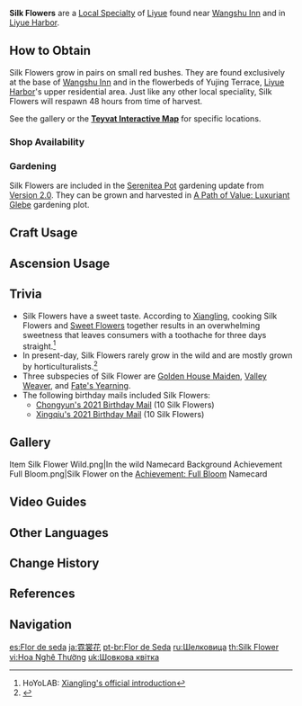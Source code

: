 {{Item Infobox
|id           = 100029
|image        = Item Silk Flower.png
|type         = Liyue Local Specialties
|invCategory  = Materials
|description  = A crimson flower that blooms like the rainbow clouds in Liyue. It can be made into silky-smooth fabric.
|source1      = Found in [[Liyue Harbor]] and [[Wangshu Inn]]
|source2      = {{Sold By}}
|source3      = [[Gardening]] with [[A Path of Value: Luxuriant Glebe|Luxuriant Glebe]]
}}
{{Description|A crimson flower that blooms like the rainbow clouds in Liyue. It can be made into silky-smooth fabric. Liyue's [[Feiyun Commerce Guild]] is a giant in silk and textile manufacturing. Legend has it that Feiyun Commerce Guild has a secret Silk Flower nursery somewhere in the mainland. Nobody in the industry can rival their yield and texture.}}
'''Silk Flowers''' are a [[Local Specialty]] of [[Liyue]] found near [[Wangshu Inn]] and in [[Liyue Harbor]].

==How to Obtain==
Silk Flowers grow in pairs on small red bushes. They are found exclusively at the base of [[Wangshu Inn]] and in the flowerbeds of Yujing Terrace, [[Liyue Harbor]]'s upper residential area. Just like any other local speciality, Silk Flowers will respawn 48 hours from time of harvest.

See the gallery or the '''[https://webstatic-sea.mihoyo.com/app/ys-map-sea/index.html#/map/2?shown_types=36 Teyvat Interactive Map]''' for specific locations.

===Shop Availability===
{{Shop Availability}}

===Gardening===
Silk Flowers are included in the [[Serenitea Pot]] gardening update from [[Version/2.0|Version 2.0]]. They can be grown and harvested in [[A Path of Value: Luxuriant Glebe]] gardening plot.
{{Recipe
|type = Luxuriant Glebe
|time = 2d 22h
|yield = 2
|Silk Flower Seed = 1
|sort = Silk Flower Seed
}}

==Craft Usage==
{{Craft Usage}}

==Ascension Usage==
{{Ascension Usage}}

==Trivia==
*Silk Flowers have a sweet taste. According to [[Xiangling]], cooking Silk Flowers and [[Sweet Flower]]s together results in an overwhelming sweetness that leaves consumers with a toothache for three days straight.<ref>HoYoLAB: [https://www.hoyolab.com/article/10270 Xiangling's official introduction]</ref>
*In present-day, Silk Flowers rarely grow in the wild and are mostly grown by horticulturalists.<ref>{{Ref/Quest|Three Poignant Perfumes}}</ref>
*Three subspecies of Silk Flower are [[Golden House Maiden]], [[Valley Weaver]], and [[Fate's Yearning]].
*The following birthday mails included Silk Flowers:
**[[Birthday/Chongyun#Today...|Chongyun's 2021 Birthday Mail]] (10 Silk Flowers)
**[[Birthday/Xingqiu#It's a nice time again.|Xingqiu's 2021 Birthday Mail]] (10 Silk Flowers)

==Gallery==
<gallery hideaddbutton="true" captionalign="center">
Item Silk Flower Wild.png|In the wild
Namecard Background Achievement Full Bloom.png|Silk Flower on the [[Achievement: Full Bloom]] Namecard
</gallery>

==Video Guides==
{{EVT
|video1   = https://youtu.be/tb5EDWDiT48
|caption1 = Farm Guide (28 total)

|video2   = https://youtu.be/ZcdXfxXpPhA
|caption2 = Farm Guide (30–35 total)

|video3   = https://youtu.be/TvXT7xwcRko
|caption3 = Farm Guide (38 total)
}}

==Other Languages==
{{Other Languages
|en      = Silk Flower
|zhs     = 霓裳花
|zhs_rm  = Nícháng-huā
|zht     = 霓裳花
|zht_rm  = Nícháng-huā
|zh_tl   = Rainbow {{wt|Raiment}} Flower
|zh_note = {{Lang|mini=1|zh=霓裳|zh_rm=Nícháng}} refers to rainbow-colored clothing worn by {{w|Xian (Taoism)|''xian''}} (immortals). It may also refer to a song from the Tang dynasty, {{Lang|"Raiment of Rainbows and Feathers"|zh={{w|zh:霓裳羽衣曲|霓裳羽衣曲}}}}.
|ja      = 霓裳花
|ja_rm   = Geishou-bana<ref>{{Ref/Quest|Moonfinger|note=Japanese Voice-Over}}</ref>
|ja_tl   = ''Nichang'' Flower
|ko      = {{tt|예상|霓裳}}꽃
|ko_rm   = Yesang-kkot
|ko_tl   = ''Nichang'' Flower
|es      = Flor de seda
|es_tl   = Silk Flower
|fr      = Fleur de soie
|fr_tl   = Silk Flower
|ru      = Шелковица
|ru_tl   = Silk Flower
|ru_note = Here, {{Lang|mini=1|ru={{wt|шелковица|Шелковица}}|ru_rm=Shelkovitsa}} does not use its dictionary definition, which is the word for mulberry trees or fruit.<br />Instead, it is formed from the adjective {{Lang|mini=1|ru={{wt|шёлковый}}|ru_rm=shyolkovyy|ru_tl=(relational) silk}} + the noun-forming suffix {{Lang|mini=1|ru={{wt|-ица#Russian|-ица}}|ru_rm=-itsa}}.
|th      = Silk Flower
|vi      = {{tt|Hoa|花}} {{tt|Nghê Thường|霓裳}}
|vi_tl   = ''Nichang'' Flower
|de      = Seidenblume
|de_tl   = Silk Flower
|id      = Silk Flower
|pt      = Flor de Seda
|pt_tl   = Silk Flower
}}

==Change History==
{{Change History|1.0}}

==References==
{{Reflist}}

==Navigation==
{{Material Navbox|type=Local Specialties}}

[[es:Flor de seda]]
[[ja:霓裳花]]
[[pt-br:Flor de Seda]]
[[ru:Шелковица]]
[[th:Silk Flower]]
[[vi:Hoa Nghê Thường]]
[[uk:Шовкова квітка]]